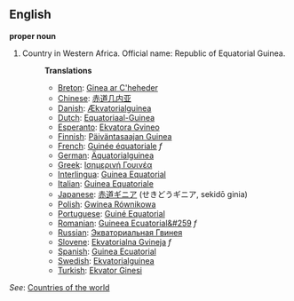 ==English==

'''proper noun'''

# Country in Western Africa. Official name: Republic of Equatorial Guinea.
#:'''Translations'''
#:*[[Breton]]: [[Ginea ar C'heheder]]
#:*[[Chinese]]: [[赤道几内亚]]
#:*[[Danish]]: [[Ækvatorialguinea]]
#:*[[Dutch]]: [[Equatoriaal-Guinea]]
#:*[[Esperanto]]: [[Ekvatora Gvineo]]
#:*[[Finnish]]: [[Päiväntasaajan Guinea]]
#:*[[French]]: [[Guinée équatoriale]] ''f''
#:*[[German]]: [[Äquatorialguinea]]
#:*[[Greek]]: [[Ισημερινή Γουινέα]]
#:*[[Interlingua]]: [[Guinea Equatorial]]
#:*[[Italian]]: [[Guinea Equatoriale]]
#:*[[Japanese]]: [[赤道ギニア]] (せきどうギニア, sekidō ginia)
#:*[[Polish]]: [[Gwinea Równikowa]]
#:*[[Portuguese]]: [[Guiné Equatorial]]
#:*[[Romanian]]: [[Guineea Ecuatorial&#259]] ''f''
#:*[[Russian]]: [[Экваториальная Гвинея]]
#:*[[Slovene]]: [[Ekvatorialna Gvineja]] ''f''
#:*[[Spanish]]: [[Guinea Ecuatorial]]
#:*[[Swedish]]: [[Ekvatorialguinea]]
#:*[[Turkish]]: [[Ekvator Ginesi]]

''See'': [[Countries of the world]]